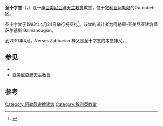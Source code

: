 {{Infobox religious building
| building_name         = 圣十字堂<br/>Սուրբ Խաչ<br/>كنيسة الصليب المقدس
| image                 = Holy Cross Church, Aleppo (2).jpg
| location              = {{flagicon|SYR}}[[叙利亚|叙利亚]][[阿勒颇|阿勒颇]] 
| latitude              = 36.2124
| longitude             = 37.1553
| religious_affiliation = [[亞美尼亞禮天主教會|亞美尼亞禮天主教會]]
| rite                  =
| region                = [[阿勒颇|阿勒颇]]
| consecration_year     = 1993年4月24日
| status                = 使用中
| architecture          = 是
| architect             = Sarkis Balmanouguian
| architecture_type     = [[教堂|教堂]]
| architecture_style    = 亚美尼亚
}}
'''圣十字堂'''（{{lang-hy|Սուրբ Խաչ|translit=Sourp khach}}，{{lang-ar|'''كنيسة الصليب المقدس'''}}）是一座[[亞美尼亞禮天主教會|亞美尼亞禮天主教會]]教堂，位于[[叙利亚|叙利亚]][[阿勒颇|阿勒颇]]的Ouroubeh区。

圣十字堂于1993年4月24日举行祝圣礼<ref>{{cite web| title = Armenian Catholic Eparchy of Aleppo| url = http://www.armeniancatholic.org/inside.php?lang=en&page_id=312| deadurl = yes| archiveurl = https://web.archive.org/web/20131115093047/http://armeniancatholic.org/inside.php?lang=en&page_id=312| archivedate = 2013-11-15| accessdate = 2013-12-23}}</ref>。该堂的设计者为阿勒颇-亚美尼亚建筑师萨尔基斯 Balmanougian。

到2010年4月，Nerses Zabbarian 神父是圣十字堂的本堂神父。

==参见==
*{{link-en|敍利亞的亞美尼亞人|Armenians in Syria}}
*[[亞美尼亞禮天主教會|亞美尼亞禮天主教會]]

==参考==
{{reflist}}

[[Category:阿勒颇宗教建筑|Category:阿勒颇宗教建筑]]
[[Category:敘利亞教堂|Category:敘利亞教堂]]